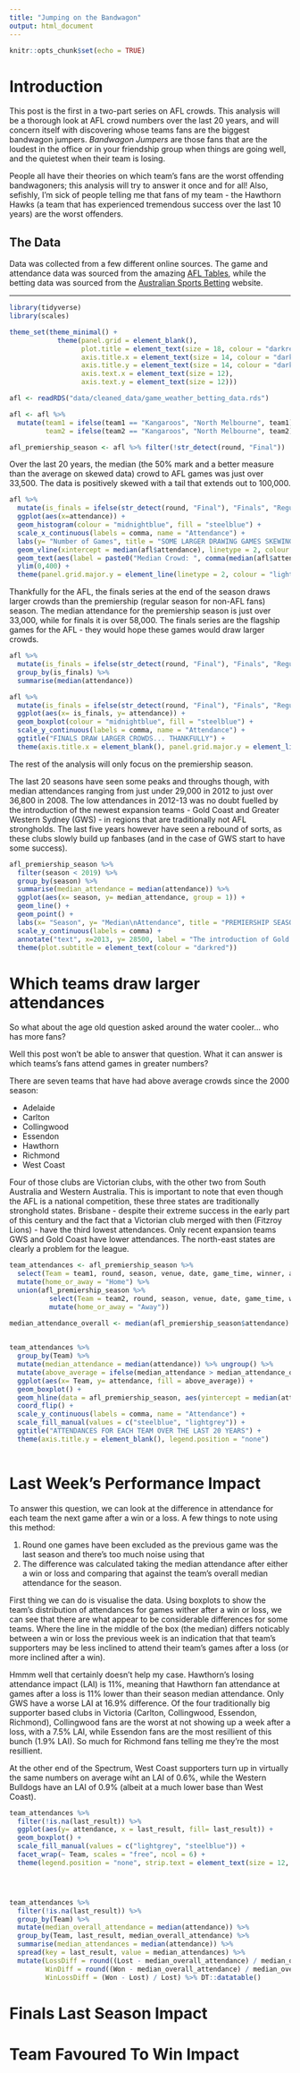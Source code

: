```yaml
---
title: "Jumping on the Bandwagon"
output: html_document
---
```


```r
knitr::opts_chunk$set(echo = TRUE)
```

# Introduction

This post is the first in a two-part series on AFL crowds. This analysis will be a thorough look at AFL crowd numbers over the last 20 years, and will concern itself with discovering whose teams fans are the biggest bandwagon jumpers. *Bandwagon Jumpers* are those fans that are the loudest in the office or in your friendship group when things are going well, and the quietest when their team is losing.

People all have their theories on which team's fans are the worst offending bandwagoners; this analysis will try to answer it once and for all! Also, sefishly, I'm sick of people telling me that fans of my team - the Hawthorn Hawks (a team that has experienced tremendous success over the last 10 years) are the worst offenders.

## The Data
Data was collected from a few different online sources. The game and attendance data was sourced from the amazing [AFL Tables](https://afltables.com), while the betting data was sourced from the [Australian Sports Betting](http://www.aussportsbetting.com) website. 

***

```r
library(tidyverse)
library(scales)

theme_set(theme_minimal() +
            theme(panel.grid = element_blank(),
                  plot.title = element_text(size = 18, colour = "darkred"),
                  axis.title.x = element_text(size = 14, colour = "darkred", hjust = 1),
                  axis.title.y = element_text(size = 14, colour = "darkred"),
                  axis.text.x = element_text(size = 12),
                  axis.text.y = element_text(size = 12)))

```


```r
afl <- readRDS("data/cleaned_data/game_weather_betting_data.rds")

afl <- afl %>% 
  mutate(team1 = ifelse(team1 == "Kangaroos", "North Melbourne", team1),
         team2 = ifelse(team2 == "Kangaroos", "North Melbourne", team2))

afl_premiership_season <- afl %>% filter(!str_detect(round, "Final"))
```

Over the last 20 years, the median (the 50% mark and a better measure than the average on skewed data) crowd to AFL games was just over 33,500. The data is positively skewed with a tail that extends out to 100,000. 

```r
afl %>% 
  mutate(is_finals = ifelse(str_detect(round, "Final"), "Finals", "Regular")) %>% 
  ggplot(aes(x=attendance)) +
  geom_histogram(colour = "midnightblue", fill = "steelblue") +
  scale_x_continuous(labels = comma, name = "Attendance") +
  labs(y= "Number of Games", title = "SOME LARGER DRAWING GAMES SKEWING DATA SLIGHTLY") +
  geom_vline(xintercept = median(afl$attendance), linetype = 2, colour = "darkred", size = 0.5) +
  geom_text(aes(label = paste0("Median Crowd: ", comma(median(afl$attendance))), x= median(afl$attendance) + 15000), y= 350, colour = "darkred") +
  ylim(0,400) +
  theme(panel.grid.major.y = element_line(linetype = 2, colour = "lightgrey"))
```

Thankfully for the AFL, the finals series at the end of the season draws larger crowds than the premiership (regular season for non-AFL fans) season. The median attendance for the premiership season is just over 33,000, while for finals it is over 58,000. The finals series are the flagship games for the AFL - they would hope these games would draw larger crowds. 

```r
afl %>% 
  mutate(is_finals = ifelse(str_detect(round, "Final"), "Finals", "Regular")) %>% 
  group_by(is_finals) %>% 
  summarise(median(attendance))

afl %>% 
  mutate(is_finals = ifelse(str_detect(round, "Final"), "Finals", "Regular")) %>% 
  ggplot(aes(x= is_finals, y= attendance)) +
  geom_boxplot(colour = "midnightblue", fill = "steelblue") +
  scale_y_continuous(labels = comma, name = "Attendance") +
  ggtitle("FINALS DRAW LARGER CROWDS... THANKFULLY") +
  theme(axis.title.x = element_blank(), panel.grid.major.y = element_line(linetype = 2, colour = "lightgrey"))


```

The rest of the analysis will only focus on the premiership season.


The last 20 seasons have seen some peaks and throughs though, with median attendances ranging from just under 29,000 in 2012 to just over 36,800 in 2008. The low attendances in 2012-13 was no doubt fuelled by the introduction of the newest expansion teams - Gold Coast and Greater Western Sydney (GWS) - in regions that are traditionally not AFL strongholds. The last five years however have seen a rebound of sorts, as these clubs slowly build up fanbases (and in the case of GWS start to have some success).

```r
afl_premiership_season %>% 
  filter(season < 2019) %>% 
  group_by(season) %>%
  summarise(median_attendance = median(attendance)) %>% 
  ggplot(aes(x= season, y= median_attendance, group = 1)) +
  geom_line() +
  geom_point() +
  labs(x= "Season", y= "Median\nAttendance", title = "PREMIERSHIP SEASON MEDIAN ATTENDANCES", subtitle = "Current 2019 season excluded") +
  scale_y_continuous(labels = comma) +
  annotate("text", x=2013, y= 28500, label = "The introduction of Gold Coast and GWS\nreally hurt attendances in 2012/13") +
  theme(plot.subtitle = element_text(colour = "darkred"))
```


# Which teams draw larger attendances

So what about the age old question asked around the water cooler... who has more fans?

Well this post won't be able to answer that question. What it can answer is which teams's fans attend games in greater numbers?

There are seven teams that have had above average crowds since the 2000 season:

* Adelaide
* Carlton
* Collingwood
* Essendon
* Hawthorn
* Richmond
* West Coast

Four of those clubs are Victorian clubs, with the other two from South Australia and Western Australia. This is important to note that even though the AFL is a national competition, these three states are traditionally stronghold states. Brisbane - despite their extreme success in the early part of this century and the fact that a Victorian club merged with then (Fitzroy Lions) - have the third lowest attendances. Only recent expansion teams GWS and Gold Coast have lower attendances. The north-east states are clearly a problem for the league.

```r
team_attendances <- afl_premiership_season %>% 
  select(Team = team1, round, season, venue, date, game_time, winner, attendance, last_result = team1_last_result) %>% 
  mutate(home_or_away = "Home") %>% 
  union(afl_premiership_season %>% 
          select(Team = team2, round, season, venue, date, game_time, winner, attendance, last_result = team2_last_result) %>% 
          mutate(home_or_away = "Away"))
  
median_attendance_overall <- median(afl_premiership_season$attendance)


team_attendances %>% 
  group_by(Team) %>% 
  mutate(median_attendance = median(attendance)) %>% ungroup() %>%
  mutate(above_average = ifelse(median_attendance > median_attendance_overall, "Above Average", "Below Average")) %>% 
  ggplot(aes(x= Team, y= attendance, fill = above_average)) +
  geom_boxplot() +
  geom_hline(data = afl_premiership_season, aes(yintercept = median(attendance)), colour = "darkred", size = 1, linetype = 2) +
  coord_flip() +
  scale_y_continuous(labels = comma, name = "Attendance") +
  scale_fill_manual(values = c("steelblue", "lightgrey")) +
  ggtitle("ATTENDANCES FOR EACH TEAM OVER THE LAST 20 YEARS") +
  theme(axis.title.y = element_blank(), legend.position = "none")
  
```


# Last Week's Performance Impact

To answer this question, we can look at the difference in attendance for each team the next game after a win or a loss. A few things to note using this method:

1. Round one games have been excluded as the previous game was the last season and there's too much noise using that
2. The difference was calculated taking the median attendance after either a win or loss and comparing that against the team's overall median attendance for the season.

First thing we can do is visualise the data. Using boxplots to show the team's distribution of attendances for games wither after a win or loss, we can see that there are what appear to be considerable differences for some teams. Where the line in the middle of the box (the median) differs noticably between a win or loss the previous week is an indication that that team's supporters may be less inclined to attend their team's games after a loss (or more inclined after a win).

Hmmm well that certainly doesn't help my case. Hawthorn's losing attendance impact (LAI) is 11%, meaning that Hawthorn fan attendance at games after a loss is 11% lower than their season median attendance. Only GWS have a worse LAI at 16.9% difference. Of the four traditionally big supporter based clubs in Victoria (Carlton, Collingwood, Essendon, Richmond), Collingwood fans are the worst at not showing up a week after a loss, with a 7.5% LAI, while Essendon fans are the most resillient of this bunch (1.9% LAI). So much for Richmond fans telling me they're the most resillient.

At the other end of the Spectrum, West Coast supporters turn up in virtually the same numbers on average wiht an LAI of 0.6%, while the Western Bulldogs have an LAI of 0.9% (albeit at a much lower base than West Coast).

```r
team_attendances %>% 
  filter(!is.na(last_result)) %>% 
  ggplot(aes(y= attendance, x = last_result, fill= last_result)) +
  geom_boxplot() +
  scale_fill_manual(values = c("lightgrey", "steelblue")) +
  facet_wrap(~ Team, scales = "free", ncol = 6) +
  theme(legend.position = "none", strip.text = element_text(size = 12, face = "bold"), strip.background = element_rect(color="black", fill="#FFFFCC", size=1.5, linetype="solid"))




team_attendances %>% 
  filter(!is.na(last_result)) %>% 
  group_by(Team) %>% 
  mutate(median_overall_attendance = median(attendance)) %>% 
  group_by(Team, last_result, median_overall_attendance) %>% 
  summarise(median_attendances = median(attendance)) %>% 
  spread(key = last_result, value = median_attendances) %>% 
  mutate(LossDiff = round((Lost - median_overall_attendance) / median_overall_attendance, 4),
         WinDiff = round((Won - median_overall_attendance) / median_overall_attendance, 4),
         WinLossDiff = (Won - Lost) / Lost) %>% DT::datatable()
```


# Finals Last Season Impact




# Team Favoured To Win Impact





